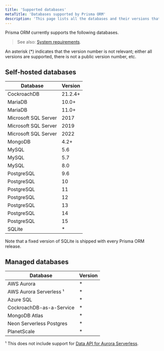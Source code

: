 ```yaml
---
title: 'Supported databases'
metaTitle: 'Databases supported by Prisma ORM'
description: 'This page lists all the databases and their versions that are supported by Prisma ORM.'
---
```

<head>
    <title>{frontMatter.metaTitle}</title>
</head>

<TopBlock>

Prisma ORM currently supports the following databases.

> See also: [System requirements](/orm/reference/system-requirements).

</TopBlock>

An asterisk (\*) indicates that the version number is not relevant; either all versions are supported, there is not a public version number, etc.

## Self-hosted databases

| Database             | Version |
| -------------------- | ------- |
| CockroachDB          | 21.2.4+ |
| MariaDB              | 10.0+   |
| MariaDB              | 11.0+   |
| Microsoft SQL Server | 2017    |
| Microsoft SQL Server | 2019    |
| Microsoft SQL Server | 2022    |
| MongoDB              | 4.2+    |
| MySQL                | 5.6     |
| MySQL                | 5.7     |
| MySQL                | 8.0     |
| PostgreSQL           | 9.6     |
| PostgreSQL           | 10      |
| PostgreSQL           | 11      |
| PostgreSQL           | 12      |
| PostgreSQL           | 13      |
| PostgreSQL           | 14      |
| PostgreSQL           | 15      |
| SQLite               | \*      |

Note that a fixed version of SQLite is shipped with every Prisma ORM release.

## Managed databases

| Database                     | Version |
| ---------------------------- | ------- |
| AWS Aurora                   | \*      |
| AWS Aurora Serverless &sup1; | \*      |
| Azure SQL                    | \*      |
| CockroachDB-as-a-Service     | \*      |
| MongoDB Atlas                | \*      |
| Neon Serverless Postgres     | \*      |
| PlanetScale                  | \*      |

&sup1; This does not include support for [Data API for Aurora Serverless](https://github.com/prisma/prisma/issues/1964).
